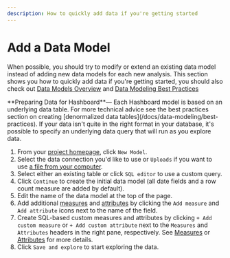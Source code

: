 ```yaml
---
description: How to quickly add data if you're getting started
---
```



# Add a Data Model

When possible, you should try to modify or extend an existing data model instead of adding new data models for each new analysis. This section shows you how to quickly add data if you're getting started, you should also check out [Data Models Overview](/docs/data-modeling) and [Data Modeling Best Practices](/docs/data-modeling/best-practices)

<Callout type="info">
  **Preparing Data for Hashboard**— Each Hashboard model is based on an
  underlying data table. For more technical advice see the best practices
  section on creating [denormalized data
  tables](/docs/data-modeling/best-practices). If your data isn't quite in the
  right format in your database, it's possible to specify an underlying data
  query that will run as you explore data.
</Callout>

1. From your [project homepage](https://hashboard.com/app/), click `New Model`.
2. Select the data connection you'd like to use or `Uploads` if you want to use [a file from your computer](/docs/data-modeling/query-data-files).
3. Select either an existing table or click `SQL editor` to use a custom query.
4. Click `Continue` to create the initial data model (all date fields and a row count measure are added by default).
5. Edit the name of the data model at the top of the page.
6. Add additional [measures](/docs/data-modeling/measures) and [attributes](/docs/data-modeling/attributes) by clicking the `Add measure` and `Add attribute` icons next to the name of the field.
7. Create SQL-based custom measures and attributes by clicking `+ Add custom measure` or `+ Add custom attribute` next to the `Measures` and `Attributes` headers in the right pane, respectively. See [Measures](/docs/data-modeling/measures) or [Attributes](/docs/data-modeling/attributes) for more details.
8. Click `Save and explore` to start exploring the data.
